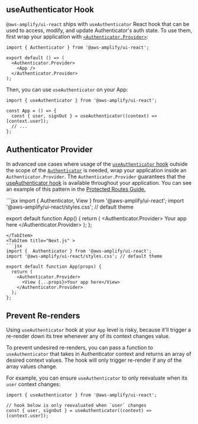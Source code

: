 
## useAuthenticator Hook

`@aws-amplify/ui-react` ships with `useAuthenticator` React hook that can be used to access, modify, and update Authenticator's auth state. To use them, first wrap your application with [`<Authenticator.Provider>`](#authenticator-provider):

```tsx
import { Authenticator } from '@aws-amplify/ui-react';

export default () => (
  <Authenticator.Provider>
    <App />
  </Authenticator.Provider>
);
```

Then, you can use `useAuthenticator` on your App:

```tsx
import { useAuthenticator } from '@aws-amplify/ui-react';

const App = () => {
  const { user, signOut } = useAuthenticator((context) => [context.user]);
  // ...
};
```

## Authenticator Provider

In advanced use cases where usage of the [`useAuthenticator` hook](headless#useauthenticator-hook) outside the scope of the [`Authenticator`](../authenticator) is needed, wrap your application inside an `Authenticator.Provider`. The `Authenticator.Provider` guarantees that the [useAuthenticator hook](headless#useauthenticator-hook) is available throughout your application. You can see an example of this pattern in the [Protected Routes Guide.](../../guides/auth-protected)

<Tabs>
<TabItem title="Create React App">
```jsx
import { Authenticator, View } from '@aws-amplify/ui-react';
import '@aws-amplify/ui-react/styles.css'; // default theme

export default function App() {
  return (
    <Authenticator.Provider>
      <View>Your app here</View>
    </Authenticator.Provider>
  );
};
```
</TabItem>
<TabItem title="Next.js" >
```jsx
import {  Authenticator } from '@aws-amplify/ui-react';
import '@aws-amplify/ui-react/styles.css'; // default theme

export default function App(props) {
  return (
    <Authenticator.Provider>
      <View {...props}>Your app here</View>
    </Authenticator.Provider>
  );
};
```
</TabItem>
</Tabs>

## Prevent Re-renders

Using `useAuthenticator` hook at your `App` level is risky, because it'll trigger a re-render down its tree whenever any of its context changes value.

To prevent undesired re-renders, you can pass a function to `useAuthenticator` that takes in Authenticator context and returns an array of desired context values. The hook will only trigger re-render if any of the array values change.

For example, you can ensure `useAuthenticator` to only reevaluate when its `user` context changes:

```tsx
import { useAuthenticator } from '@aws-amplify/ui-react';

// hook below is only reevaluated when `user` changes
const { user, signOut } = useAuthenticator((context) => [context.user]);
```
